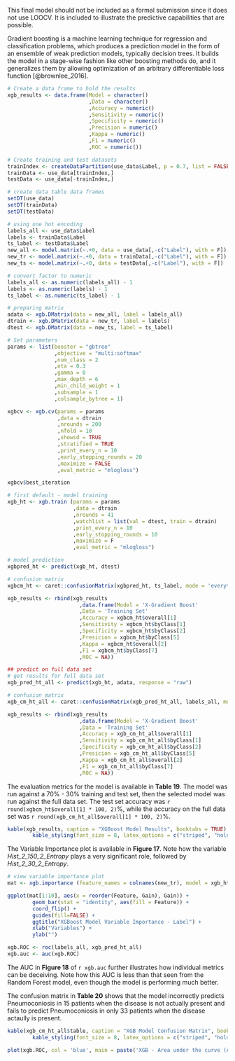 \subsection{XGradient Boosting} 

This final model should not be included as a formal submission since it does not use LOOCV. It is included to illustrate the predictive capabilities that are possible.

Gradient boosting is a machine learning technique for regression and classification problems, which produces a prediction model in the form of an ensemble of weak prediction models, typically decision trees. It builds the model in a stage-wise fashion like other boosting methods do, and it generalizes them by allowing optimization of an arbitrary differentiable loss function [@brownlee_2016].

```r

# Create a data frame to hold the results
xgb_results <- data.frame(Model = character()
                          ,Data = character()
                          ,Accuracy = numeric()
                          ,Sensitivity = numeric()
                          ,Specificity = numeric()
                          ,Precision = numeric()
                          ,Kappa = numeric()
                          ,F1 = numeric()
                          ,ROC = numeric())
```

``` r

# Create training and test datasets
trainIndex <- createDataPartition(use_data$Label, p = 0.7, list = FALSE)
trainData <- use_data[trainIndex,]
testData <- use_data[-trainIndex,]

# create data table data frames
setDT(use_data)
setDT(trainData) 
setDT(testData)

# using one hot encoding
labels_all <- use_data$Label
labels <- trainData$Label
ts_label <- testData$Label
new_all <- model.matrix(~.+0, data = use_data[,-c("Label"), with = F]) 
new_tr <- model.matrix(~.+0, data = trainData[,-c("Label"), with = F]) 
new_ts <- model.matrix(~.+0, data = testData[,-c("Label"), with = F])

# convert factor to numeric
labels_all <- as.numeric(labels_all) - 1
labels <- as.numeric(labels) - 1
ts_label <- as.numeric(ts_label) - 1

# preparing matrix 
adata <- xgb.DMatrix(data = new_all, label = labels_all) 
dtrain <- xgb.DMatrix(data = new_tr, label = labels) 
dtest <- xgb.DMatrix(data = new_ts, label = ts_label)

# Set parameters
params <- list(booster = "gbtree"
               ,objective = "multi:softmax"
               ,num_class = 2
               ,eta = 0.3
               ,gamma = 0
               ,max_depth = 6
               ,min_child_weight = 1
               ,subsample = 1
               ,colsample_bytree = 1)

xgbcv <- xgb.cv(params = params
                ,data = dtrain
                ,nrounds = 200
                ,nfold = 10
                ,showsd = TRUE
                ,stratified = TRUE
                ,print_every_n = 10
                ,early_stopping_rounds = 20
                ,maximize = FALSE
                ,eval_metric = "mlogloss")

xgbcv$best_iteration

# first default - model training
xgb_ht <- xgb.train (params = params
                     ,data = dtrain
                     ,nrounds = 41
                     ,watchlist = list(val = dtest, train = dtrain)
                     ,print_every_n = 10
                     ,early_stopping_rounds = 10
                     ,maximize = F 
                     ,eval_metric = "mlogloss")

# model prediction
xgbpred_ht <- predict(xgb_ht, dtest)

# confusion matrix
xgbcm_ht <- caret::confusionMatrix(xgbpred_ht, ts_label, mode = 'everything')

xgb_results <- rbind(xgb_results
                       ,data.frame(Model = 'X-Gradient Boost'
                       ,Data = 'Training Set'
                       ,Accuracy = xgbcm_ht$overall[1]
                       ,Sensitivity = xgbcm_ht$byClass[1]
                       ,Specificity = xgbcm_ht$byClass[2]
                       ,Presicion = xgbcm_ht$byClass[5]
                       ,Kappa = xgbcm_ht$overall[2]
                       ,F1 = xgbcm_ht$byClass[7]
                       ,ROC = NA))

## predict on full data set 
# get results for full data set
xgb_pred_ht_all <- predict(xgb_ht, adata, response = "raw")

# confusion matrix
xgb_cm_ht_all <- caret::confusionMatrix(xgb_pred_ht_all, labels_all, mode = 'everything')

xgb_results <- rbind(xgb_results
                       ,data.frame(Model = 'X-Gradient Boost'
                       ,Data = 'Training Set'
                       ,Accuracy = xgb_cm_ht_all$overall[1]
                       ,Sensitivity = xgb_cm_ht_all$byClass[1]
                       ,Specificity = xgb_cm_ht_all$byClass[2]
                       ,Presicion = xgb_cm_ht_all$byClass[5]
                       ,Kappa = xgb_cm_ht_all$overall[2]
                       ,F1 = xgb_cm_ht_all$byClass[7]
                       ,ROC = NA))

```

The evaluation metrics for the model is available in __Table 19__. The model was run against a 70% - 30% training and test set, then the selected model was run against the full data set. The test set accuracy was `r round(xgbcm_ht$overall[1] * 100, 2)`%, while the accuracy on the full data set was `r round(xgb_cm_ht_all$overall[1] * 100, 2)`%.

```r

kable(xgb_results, caption = "XGBoost Model Results", booktabs = TRUE) %>% 
        kable_styling(font_size = 8, latex_options = c("striped", "hold_position"))

```

The Variable Importance plot is available in __Figure 17__. Note how the variable *Hist_2_150_2_Entropy* plays a very significant role, followed by *Hist_2_30_2_Entropy*.

```r

# view variable importance plot
mat <- xgb.importance (feature_names = colnames(new_tr), model = xgb_ht)

ggplot(mat[1:10], aes(x = reorder(Feature, Gain), Gain)) +
        geom_bar(stat = "identity", aes(fill = Feature)) + 
        coord_flip() + 
        guides(fill=FALSE) + 
        ggtitle("XGBoost Model Variable Importance - Label") +
        xlab("Variables") +
        ylab("")

xgb.ROC <- roc(labels_all, xgb_pred_ht_all)
xgb.auc <- auc(xgb.ROC)

```

The AUC in __Figure 18__ of `r xgb.auc` further illustrates how individual metrics can be deceiving. Note how this AUC is less than that seen from the Random Forest model, even though the model is performing much better.

The confusion matrix in __Table 20__ shows that the model incorrectly predicts Pneumoconiosis in 15 patients when the disease is not actually present and fails to predict Pneumoconiosis in only 33 patients when the disease actaully is present.

```r

kable(xgb_cm_ht_all$table, caption = "XGB Model Confusion Matrix", booktabs = TRUE) %>% 
        kable_styling(font_size = 8, latex_options = c("striped", "hold_position"))

```

```r

plot(xgb.ROC, col = 'blue', main = paste('XGB - Area under the curve (AUC):', round(auc(xgb.ROC),2)))

```